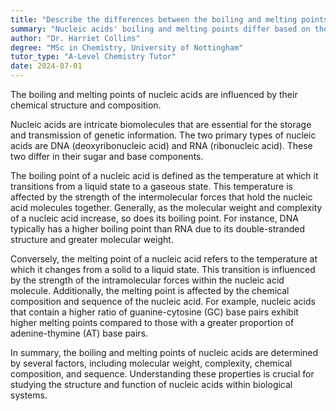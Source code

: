 ```yaml
---
title: "Describe the differences between the boiling and melting points of different nucleic acids"
summary: "Nucleic acids' boiling and melting points differ based on their chemical structure and composition, highlighting the influence of these factors on their thermal properties."
author: "Dr. Harriet Collins"
degree: "MSc in Chemistry, University of Nottingham"
tutor_type: "A-Level Chemistry Tutor"
date: 2024-07-01
---
```


The boiling and melting points of nucleic acids are influenced by their chemical structure and composition.

Nucleic acids are intricate biomolecules that are essential for the storage and transmission of genetic information. The two primary types of nucleic acids are DNA (deoxyribonucleic acid) and RNA (ribonucleic acid). These two differ in their sugar and base components.

The boiling point of a nucleic acid is defined as the temperature at which it transitions from a liquid state to a gaseous state. This temperature is affected by the strength of the intermolecular forces that hold the nucleic acid molecules together. Generally, as the molecular weight and complexity of a nucleic acid increase, so does its boiling point. For instance, DNA typically has a higher boiling point than RNA due to its double-stranded structure and greater molecular weight.

Conversely, the melting point of a nucleic acid refers to the temperature at which it changes from a solid to a liquid state. This transition is influenced by the strength of the intramolecular forces within the nucleic acid molecule. Additionally, the melting point is affected by the chemical composition and sequence of the nucleic acid. For example, nucleic acids that contain a higher ratio of guanine-cytosine (GC) base pairs exhibit higher melting points compared to those with a greater proportion of adenine-thymine (AT) base pairs.

In summary, the boiling and melting points of nucleic acids are determined by several factors, including molecular weight, complexity, chemical composition, and sequence. Understanding these properties is crucial for studying the structure and function of nucleic acids within biological systems.
    